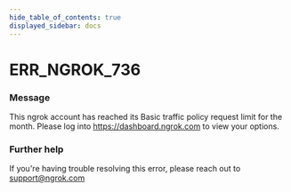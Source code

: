 ```yaml
---
hide_table_of_contents: true
displayed_sidebar: docs
---
```



# ERR_NGROK_736

### Message

This ngrok account has reached its Basic traffic policy request limit for the month. Please log into https://dashboard.ngrok.com to view your options.

<ErrorDetails error="err_ngrok_736" />

### Further help

If you're having trouble resolving this error, please reach out to [support@ngrok.com](mailto:support@ngrok.com?subject=Help%20with%20ERR_NGROK_736)
